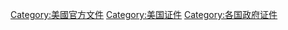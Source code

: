 [[Category:美國官方文件|Category:美國官方文件]]
[[Category:美国证件|Category:美国证件]]
[[Category:各国政府证件|Category:各国政府证件]]